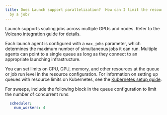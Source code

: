 ```yaml
---
title: Does Launch support parallelization?  How can I limit the resources consumed
  by a job?
---
```


Launch supports scaling jobs across multiple GPUs and nodes. Refer to the [Volcano integration guide](/models/tutorials/volcano/) for details.

Each launch agent is configured with a `max_jobs` parameter, which determines the maximum number of simultaneous jobs it can run. Multiple agents can point to a single queue as long as they connect to an appropriate launching infrastructure.

You can set limits on CPU, GPU, memory, and other resources at the queue or job run level in the resource configuration. For information on setting up queues with resource limits on Kubernetes, see the [Kubernetes setup guide](/platform/launch/setup-launch-kubernetes/).

For sweeps, include the following block in the queue configuration to limit the number of concurrent runs:

```yaml title="queue config"
  scheduler:
    num_workers: 4
```